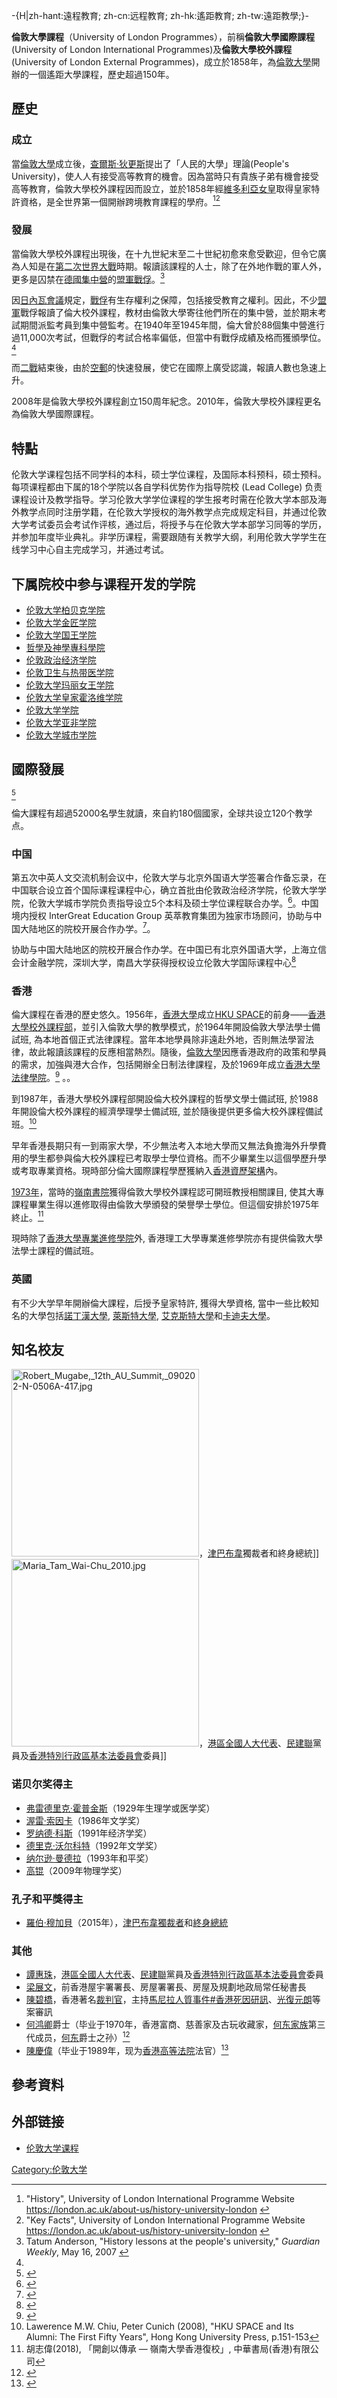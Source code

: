 -{H|zh-hant:遠程教育; zh-cn:远程教育; zh-hk:遙距教育; zh-tw:遠距教學;}-

{{coord|51.521096|-0.127505|type:edu_region:GB-CMD_scale:3000|display=title|name=University of London International Programmes}}

{{Infobox university
|name = 伦敦大学课程
|established = 1858年
|type = [[公立大学|公立]]·[[远程教育|远程教育]]
|chancellor = [[安妮长公主|安妮公主]]
|vice_chancellor = Professor Sir [[Adrian_Smith|Adrian Smith]]
|dean = Dr [[Mary_Stiasny|Mary Stiasny]]
|students = 多于54,000（分布于超过180个国家）<ref>{{cite web|title=Our History|url=http://www.londoninternational.ac.uk/our-global-reputation/our-history|accessdate=16 April 2014|archive-date=2017-11-03|archive-url=https://web.archive.org/web/20171103045237/http://www.londoninternational.ac.uk/our-global-reputation/our-history|dead-url=no}}</ref> 
|location = {{UK}}[[伦敦|伦敦]]
|colours         ={{scarf|start}}{{cell3|#010963}}{{cell|white}}{{cell3|#FF0000}}{{cell|white}}{{cell3|#010963}}{{scarf|end}}
|website = [http://www.londoninternational.ac.uk www.londoninternational.ac.uk]
|}}

'''倫敦大學課程'''（University of London Programmes），前稱'''倫敦大學國際課程'''(University of London International Programmes)及'''倫敦大學校外課程'''(University of London External Programmes)，成立於1858年，為[[倫敦大學|倫敦大學]]開辦的一個遙距大學課程，歷史超過150年。

==歷史==
===成立===
當[[倫敦大學|倫敦大學]]成立後，[[查爾斯·狄更斯|查爾斯·狄更斯]]提出了「人民的大學」理論(People's University)，使人人有接受高等教育的機會。因為當時只有貴族子弟有機會接受高等教育，倫敦大學校外課程因而設立，並於1858年經[[維多利亞女皇|維多利亞女皇]]取得皇家特許資格，是全世界第一個開辦跨境教育課程的學府。<ref name="External Programme History">"History", University of London International Programme Website https://london.ac.uk/about-us/history-university-london {{Wayback|url=https://london.ac.uk/about-us/history-university-london |date=20190506193304 }}</ref><ref name="Key Facts">"Key Facts", University of London International Programme Website https://london.ac.uk/about-us/history-university-london {{Wayback|url=https://london.ac.uk/about-us/history-university-london |date=20190506193304 }}</ref>

===發展===
當倫敦大學校外課程出現後，在十九世紀末至二十世紀初愈來愈受歡迎，但令它廣為人知是在[[第二次世界大戰|第二次世界大戰]]時期。報讀該課程的人士，除了在外地作戰的軍人外，更多是囚禁在[[德國|德國]][[集中營|集中營]]的[[盟軍|盟軍]][[戰俘|戰俘]]。<ref name="Guardian Article">Tatum Anderson, "History lessons at the people's university," ''Guardian Weekly'', May 16, 2007 {{cite web |url=http://www.guardianabroad.co.uk/education/article/283 |title=存档副本 |accessdate=2016-09-20 |deadurl=yes |archiveurl=https://web.archive.org/web/20070524102204/http://www.guardianabroad.co.uk/education/article/283 |archivedate=2007-05-24 }}</ref>  

因[[日內瓦會議|日內瓦會議]]規定，[[戰俘|戰俘]]有生存權利之保障，包括接受教育之權利。因此，不少[[盟軍|盟軍]]戰俘報讀了倫大校外課程，教材由倫敦大學寄往他們所在的集中營，並於期末考試期間派監考員到集中營監考。在1940年至1945年間，倫大曾於88個集中營進行過11,000次考試，但戰俘的考試合格率偏低，但當中有戰俘成績及格而獲頒學位。<ref name="Guardian Article" />

而[[二戰|二戰]]結束後，由於[[空郵|空郵]]的快速發展，使它在國際上廣受認識，報讀人數也急速上升。

2008年是倫敦大學校外課程創立150周年紀念。2010年，倫敦大學校外課程更名為倫敦大學國際課程。

==特點==
伦敦大学课程包括不同学科的本科，硕士学位课程，及国际本科预科，硕士预科。每项课程都由下属的18个学院以各自学科优势作为指导院校 (Lead College) 负责课程设计及教学指导。学习伦敦大学学位课程的学生报考时需在伦敦大学本部及海外教学点同时注册学籍，在伦敦大学授权的海外教学点完成规定科目，并通过伦敦大学考试委员会考试作评核，通过后，将授予与在伦敦大学本部学习同等的学历，并参加年度毕业典礼。非学历课程，需要跟随有关教学大纲，利用伦敦大学学生在线学习中心自主完成学习，并通过考试。

==下属院校中参与课程开发的学院==
*[[伦敦大学柏贝克学院|伦敦大学柏贝克学院]]
*[[伦敦大学金匠学院|伦敦大学金匠学院]]
*[[伦敦大学国王学院|伦敦大学国王学院]]
*[[哲學及神學專科學院|哲學及神學專科學院]]
*[[伦敦政治经济学院|伦敦政治经济学院]]
*[[伦敦卫生与热带医学院|伦敦卫生与热带医学院]]
*[[伦敦大学玛丽女王学院|伦敦大学玛丽女王学院]]
*[[伦敦大学皇家霍洛维学院|伦敦大学皇家霍洛维学院]]
*[[伦敦大学学院|伦敦大学学院]]
*[[伦敦大学亚非学院|伦敦大学亚非学院]]
*[[伦敦大学城市学院|伦敦大学城市学院]]

==國際發展==
{{fact|倫大課程在世界各地廣受歡迎，英美等诸多顶尖大學也已接納其国际预科作為入讀本科课程的資格。}}<ref name="UoL international foundation">{{cite web|title=University of London International Foundation Programme|url=https://london.ac.uk/courses/international-foundation-programme#career-opportunities|archivedate=2020-08-12|accessdate=2018-03-31|archive-url=https://web.archive.org/web/20200812143024/https://london.ac.uk/courses/international-foundation-programme#career-opportunities|dead-url=no}}</ref>

倫大課程有超過52000名學生就讀，來自約180個國家，全球共设立120个教学点。

===中国===
第五次中英人文交流机制会议中，伦敦大学与北京外国语大学签署合作备忘录，在中国联合设立首个国际课程课程中心，确立首批由伦敦政治经济学院，伦敦大学学院，伦敦大学城市学院负责指导设立5个本科及硕士学位课程联合办学。<ref name="UoL@BSFU">{{cite web|title=彭龙校长率团访问英国|url=https://yuke.bfsu.edu.cn/2260.html|archivedate=2018-07-06|accessdate=2018-03-31|archive-url=https://web.archive.org/web/20180706191016/https://yuke.bfsu.edu.cn/2260.html|dead-url=no}}</ref>。中国境内授权 InterGreat Education Group 英萃教育集团为独家市场顾问，协助与中国大陆地区的院校开展合作办学。<ref name="UoL@InterGreat">{{cite web|title=伦敦大学授权英萃教育集团|url=https://london.ac.uk/china|accessdate=2018-07-06|archive-date=2018-07-06|archive-url=https://web.archive.org/web/20180706191511/https://london.ac.uk/china|dead-url=no}}</ref>。

协助与中国大陆地区的院校开展合作办学。在中国已有北京外国语大学，上海立信会计金融学院，深圳大学，南昌大学获得授权设立伦敦大学国际课程中心<ref>{{cite web|title=伦敦大学授权英萃教育集团|author1=伦敦大学中国独家市场顾问|url=https://uol.intergreat.com/|website=伦敦大学中国授权国际课程中心|access-date=2021-10-30|archive-date=2021-10-31|archive-url=https://web.archive.org/web/20211031013520/https://uol.intergreat.com/|dead-url=no}}</ref>

===香港===
倫大課程在香港的歷史悠久。1956年，[[香港大學|香港大學]]成立[[HKU_SPACE|HKU SPACE]]的前身——[[香港大學專業進修學院|香港大學校外課程部]]，並引入倫敦大學的教學模式，於1964年開設倫敦大學法學士備試班, 為本地首個正式法律課程。當年本地學員除非遠赴外地，否則無法學習法律，故此報讀該課程的反應相當熱烈。隨後，[[倫敦大學|倫敦大學]]因應香港政府的政策和學員的需求，加強與港大合作，包括開辦全日制法律課程，及於1969年成立[[香港大學法律學院|香港大學法律學院]]。<ref name="UoL@HKU">{{cite web|title=倫敦大學國際課程獲取認證|url=http://hkuspace.hku.hk/event/recap/20130119/london-u-hket|accessdate=2014-04-15|deadurl=yes|archiveurl=https://web.archive.org/web/20140416191315/http://hkuspace.hku.hk/event/recap/20130119/london-u-hket|archivedate=2014-04-16}}</ref> {{fact|由於早年[[香港大學|香港大學]]法學院地位並不高，因此不少港大法學院學生同時報讀倫大法學士課程}}。{{fact|現時，不少香港的執業律師持有其法學士學歷}}。

到1987年，香港大學校外課程部開設倫大校外課程的哲學文學士備試班, 於1988年開設倫大校外課程的經濟學理學士備試班, 並於隨後提供更多倫大校外課程備試班。<ref> Lawerence M.W. Chiu, Peter Cunich (2008), "HKU SPACE and Its Alumni: The First Fifty Years", Hong Kong University Press, p.151-153 </ref>

早年香港長期只有一到兩家大學，不少無法考入本地大學而又無法負擔海外升學費用的學生都參與倫大校外課程已考取學士學位資格。而不少畢業生以這個學歷升學或考取專業資格。現時部分倫大國際課程學歷獲納入[[香港資歷架構|香港資歷架構]]內。

[[1973年|1973年]]，當時的[[嶺南書院|嶺南書院]]獲得倫敦大學校外課程認可開班教授相關課目, 使其大專課程畢業生得以進修取得由倫敦大學頒發的榮譽學士學位。但這個安排於1975年終止。<ref> 胡志偉(2018), 「開創以傳承 — 嶺南大學香港復校」, 中華書局(香港)有限公司</ref>

現時除了[[香港大學專業進修學院|香港大學專業進修學院]]外, 香港理工大學專業進修學院亦有提供倫敦大學法學士課程的備試班。

===英國===
有不少大学早年開辦倫大課程，后授予皇家特許, 獲得大學資格, 當中一些比較知名的大學包括[[諾丁漢大學|諾丁漢大學]], [[萊斯特大學|萊斯特大學]], [[艾克斯特大學|艾克斯特大學]]和[[卡迪夫大學|卡迪夫大學]]。

==知名校友==
[[File:Robert_Mugabe,_12th_AU_Summit,_090202-N-0506A-417.jpg|300px]]，[[津巴布韋|津巴布韋]]獨裁者和終身總統]]
[[File:Maria_Tam_Wai-Chu_2010.jpg|300px]]，[[港區全國人大代表|港區全國人大代表]]、[[民建聯|民建聯]]黨員及[[香港特別行政區基本法委員會|香港特別行政區基本法委員會]]委員]]
===诺贝尔奖得主===
*[[弗雷德里克·霍普金斯|弗雷德里克·霍普金斯]]（1929年生理学或医学奖）
*[[渥雷·索因卡|渥雷·索因卡]]（1986年文学奖）
*[[罗纳德·科斯|罗纳德·科斯]]（1991年经济学奖）
*[[德里克·沃尔科特|德里克·沃尔科特]]（1992年文学奖）
*[[纳尔逊·曼德拉|纳尔逊·曼德拉]]（1993年和平奖）
*[[高锟|高锟]]（2009年物理学奖）

===孔子和平獎得主===
*[[羅伯·穆加貝|羅伯·穆加貝]]（2015年），[[津巴布韋|津巴布韋]][[獨裁者|獨裁者]]和[[終身總統|終身總統]]

===其他===
*[[譚惠珠|譚惠珠]]，[[港區全國人大代表|港區全國人大代表]]、[[民建聯|民建聯]]黨員及[[香港特別行政區基本法委員會|香港特別行政區基本法委員會]]委員
*[[梁展文|梁展文]]，前香港屋宇署署長、房屋署署長、房屋及規劃地政局常任秘書長
*[[陳碧橋|陳碧橋]]，香港著名[[裁判官|裁判官]]，主持[[馬尼拉人質事件#香港死因研訊|馬尼拉人質事件#香港死因研訊]]、[[光復元朗|光復元朗]]等案審訊
*[[何鸿卿|何鸿卿]]爵士（毕业于1970年，香港富商、慈善家及古玩收藏家，[[何东家族|何东家族]]第三代成员，[[何东|何东]]爵士之孙）<ref>{{cite web|author=Peter Quinn|title=Enriching the LLB study experience|url=http://www.londoninternational.ac.uk/community/londonconnection/articles/features/enriching-llb-study-experience|accessdate=2014-04-15|language=en|date=2012年10月3日|deadurl=yes|archiveurl=https://web.archive.org/web/20140416175202/http://www.londoninternational.ac.uk/community/londonconnection/articles/features/enriching-llb-study-experience|archivedate=2014年4月16日|df=}}</ref> 
*[[陳慶偉|陳慶偉]]（毕业于1989年，现为[[香港高等法院|香港高等法院]]法官）<ref>{{cite web|title=Notable past students|url=http://www.londoninternational.ac.uk/our-global-reputation/our-history/notable-past-students?page=1|accessdate=2014-04-15|pages=2|language=en|archive-date=2017-01-06|archive-url=https://web.archive.org/web/20170106102452/http://www.londoninternational.ac.uk/our-global-reputation/our-history/notable-past-students?page=1|dead-url=no}}</ref>

==參考資料==
<references/>

==外部链接==

*[http://www.londoninternational.ac.uk/ 伦敦大学课程] {{Wayback|url=http://www.londoninternational.ac.uk/ |date=20171125093039 }}

[[Category:伦敦大学|Category:伦敦大学]]

{{倫敦大學}}